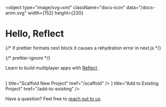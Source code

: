 
<object
  type="image/svg+xml"
  className="docs-icon"
  data="/docs-anim.svg"
  width={152}
  height={220}
></object>

<h1 className="overview-masthead">
  <span>Hello, </span>
  <span>Reflect</span>
</h1>

{/* if prettier formats next block it causes a rehydration error in next.js */}

{/* prettier-ignore */}
<p className="overview-byline"><span>Learn to build multiplayer apps
  with <a href="https://reflect.net/">Reflect</a>.</span></p>

<br />

<Cards>
  <Card icon={<QuickStarts />} title="Scaffold New Project" href="/scaffold" />
  <Card
    icon={<Tutorial />}
    title="Add to Existing Project"
    href="/add-to-existing"
  />
</Cards>

Have a question? Feel free to [reach out to us](mailto://hi@reflect.net).

